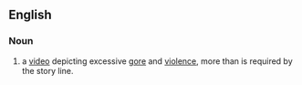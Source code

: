 {{wikipedia}}
==English==
===Noun===
{{en-noun|video nast|ies}}
# {{dated}} a [[video]] depicting excessive [[gore]] and [[violence]], more than is required by the story line.